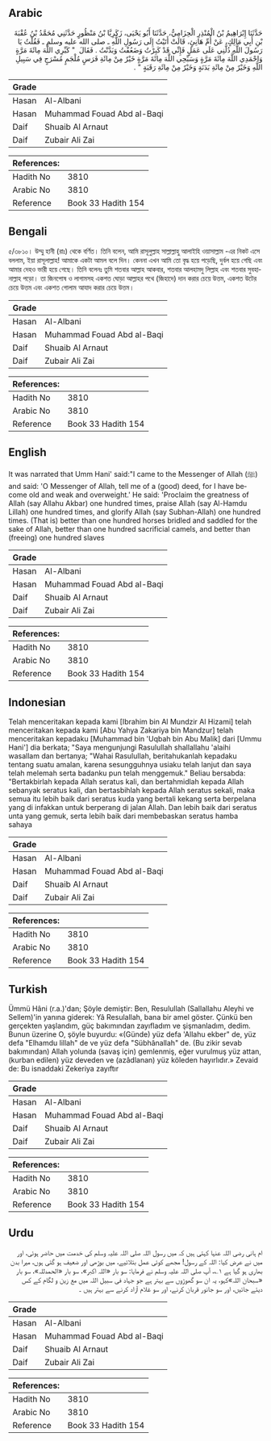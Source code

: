 ## Arabic


<div dir="rtl" lang="ar" style={{fontSize:'larger',backgroundColor:'#f8f9fa',padding:20}}>
حَدَّثَنَا إِبْرَاهِيمُ بْنُ الْمُنْذِرِ الْحِزَامِيُّ، حَدَّثَنَا أَبُو يَحْيَى، زَكَرِيَّا بْنُ مَنْظُورٍ حَدَّثَنِي مُحَمَّدُ بْنُ عُقْبَةَ بْنِ أَبِي مَالِكٍ، عَنْ أُمِّ هَانِئٍ، قَالَتْ أَتَيْتُ إِلَى رَسُولِ اللَّهِ ـ صلى الله عليه وسلم ـ فَقُلْتُ يَا رَسُولَ اللَّهِ دُلَّنِي عَلَى عَمَلٍ فَإِنِّي قَدْ كَبِرْتُ وَضَعُفْتُ وَبَدَّنْتُ ‏.‏ فَقَالَ ‏ "‏ كَبِّرِي اللَّهَ مِائَةَ مَرَّةٍ وَاحْمَدِي اللَّهَ مِائَةَ مَرَّةٍ وَسَبِّحِي اللَّهَ مِائَةَ مَرَّةٍ خَيْرٌ مِنْ مِائَةِ فَرَسٍ مُلْجَمٍ مُسْرَجٍ فِي سَبِيلِ اللَّهِ وَخَيْرٌ مِنْ مِائَةِ بَدَنَةٍ وَخَيْرٌ مِنْ مِائَةِ رَقَبَةٍ ‏"‏ ‏.‏
</div>
<div style={{backgroundColor:'#f8f9fa',padding:20, marginBottom: 10}}><table> <thead> <tr> <th>Grade</th> <th></th> </tr> </thead> <tbody> <tr><td>Hasan</td><td>Al-Albani</td></tr><tr><td>Hasan</td><td>Muhammad Fouad Abd al-Baqi</td></tr><tr><td>Daif</td><td>Shuaib Al Arnaut</td></tr><tr><td>Daif</td><td>Zubair Ali Zai</td></tr></tbody></table><table> <thead> <tr> <th>References:</th> <th></th> </tr> </thead> <tbody><tr><td>Hadith No</td><td>3810</td></tr><tr><td>Arabic No</td><td>3810</td></tr><tr><td>Reference</td><td>Book 33 Hadith 154</td></tr></tbody></table></div>

## Bengali


<div dir="ltr" lang="bn" style={{fontSize:'larger',backgroundColor:'#f8f9fa',padding:20}}>
৫/৩৮১০। উম্মু হানী (রাঃ) থেকে বর্ণিত। তিনি বলেন, আমি রাসূলুল্লাহ সাল্লাল্লাহু আলাইহি ওয়াসাল্লাম -এর নিকট এসে বললাম, ইয়া রাসূলাল্লাহ! আমাকে একটা আমল বলে দিন। কেননা এখন আমি তো বৃদ্ধ হয়ে পড়েছি, দুর্বল হয়ে গেছি এবং আমার দেহও ভারী হয়ে গেছে। তিনি বলেনঃ তুমি শতবার আল্লাহ আকবার, শতবার আলহামদু লিল্লাহ এবং শতবার সুবহানাল্লাহ পড়ো। তা জিনপোষ ও লাগামসহ একশত ঘোড়া আল্লাহর পথে (জিহাদে) দান করার চেয়ে উত্তম, একশত উটের চেয়ে উত্তম এবং একশত গোলাম আযাদ করার চেয়ে উত্তম।
</div>
<div style={{backgroundColor:'#f8f9fa',padding:20, marginBottom: 10}}><table> <thead> <tr> <th>Grade</th> <th></th> </tr> </thead> <tbody> <tr><td>Hasan</td><td>Al-Albani</td></tr><tr><td>Hasan</td><td>Muhammad Fouad Abd al-Baqi</td></tr><tr><td>Daif</td><td>Shuaib Al Arnaut</td></tr><tr><td>Daif</td><td>Zubair Ali Zai</td></tr></tbody></table><table> <thead> <tr> <th>References:</th> <th></th> </tr> </thead> <tbody><tr><td>Hadith No</td><td>3810</td></tr><tr><td>Arabic No</td><td>3810</td></tr><tr><td>Reference</td><td>Book 33 Hadith 154</td></tr></tbody></table></div>

## English


<div dir="ltr" lang="en" style={{fontSize:'larger',backgroundColor:'#f8f9fa',padding:20}}>
It was narrated that Umm Hani' said:"I came to the Messenger of Allah (ﷺ) and said: 'O Messenger of Allah, tell me of a (good) deed, for I have become old and weak and overweight.' He said: 'Proclaim the greatness of Allah (say Allahu Akbar) one hundred times, praise Allah (say Al-Hamdu Lillah) one hundred times, and glorify Allah (say Subhan-Allah) one hundred times. (That is) better than one hundred horses bridled and saddled for the sake of Allah, better than one hundred sacrificial camels, and better than (freeing) one hundred slaves
</div>
<div style={{backgroundColor:'#f8f9fa',padding:20, marginBottom: 10}}><table> <thead> <tr> <th>Grade</th> <th></th> </tr> </thead> <tbody> <tr><td>Hasan</td><td>Al-Albani</td></tr><tr><td>Hasan</td><td>Muhammad Fouad Abd al-Baqi</td></tr><tr><td>Daif</td><td>Shuaib Al Arnaut</td></tr><tr><td>Daif</td><td>Zubair Ali Zai</td></tr></tbody></table><table> <thead> <tr> <th>References:</th> <th></th> </tr> </thead> <tbody><tr><td>Hadith No</td><td>3810</td></tr><tr><td>Arabic No</td><td>3810</td></tr><tr><td>Reference</td><td>Book 33 Hadith 154</td></tr></tbody></table></div>

## Indonesian


<div dir="ltr" lang="id" style={{fontSize:'larger',backgroundColor:'#f8f9fa',padding:20}}>
Telah menceritakan kepada kami [Ibrahim bin Al Mundzir Al Hizami] telah menceritakan kepada kami [Abu Yahya Zakariya bin Mandzur] telah menceritakan kepadaku [Muhammad bin 'Uqbah bin Abu Malik] dari [Ummu Hani'] dia berkata; "Saya mengunjungi Rasulullah shallallahu 'alaihi wasallam dan bertanya; "Wahai Rasulullah, beritahukanlah kepadaku tentang suatu amalan, karena sesungguhnya usiaku telah lanjut dan saya telah melemah serta badanku pun telah menggemuk." Beliau bersabda: "Bertakbirlah kepada Allah seratus kali, dan bertahmidlah kepada Allah sebanyak seratus kali, dan bertasbihlah kepada Allah seratus sekali, maka semua itu lebih baik dari seratus kuda yang bertali kekang serta berpelana yang di infakkan untuk berperang di jalan Allah. Dan lebih baik dari seratus unta yang gemuk, serta lebih baik dari membebaskan seratus hamba sahaya
</div>
<div style={{backgroundColor:'#f8f9fa',padding:20, marginBottom: 10}}><table> <thead> <tr> <th>Grade</th> <th></th> </tr> </thead> <tbody> <tr><td>Hasan</td><td>Al-Albani</td></tr><tr><td>Hasan</td><td>Muhammad Fouad Abd al-Baqi</td></tr><tr><td>Daif</td><td>Shuaib Al Arnaut</td></tr><tr><td>Daif</td><td>Zubair Ali Zai</td></tr></tbody></table><table> <thead> <tr> <th>References:</th> <th></th> </tr> </thead> <tbody><tr><td>Hadith No</td><td>3810</td></tr><tr><td>Arabic No</td><td>3810</td></tr><tr><td>Reference</td><td>Book 33 Hadith 154</td></tr></tbody></table></div>

## Turkish


<div dir="ltr" lang="tr" style={{fontSize:'larger',backgroundColor:'#f8f9fa',padding:20}}>
Ümmü Hâni (r.a.)'dan; Şöyle demiştir: Ben, Resulullah (Sallallahu Aleyhi ve Sellem)'in yanına giderek: Yâ Resulallah, bana bir amel göster. Çünkü ben gerçekten yaşlandım, güç bakımından zayıfladım ve şişmanladım, dedim. Bunun üzerine O, şöyle buyurdu: «(Günde) yüz defa 'Allahu ekber" de, yüz defa "Elhamdu lillah" de ve yüz defa "Sübhânallah" de. (Bu zikir sevab bakımından) Allah yolunda (savaş için) gemlenmiş, eğer vurulmuş yüz attan, (kurban edilen) yüz deveden ve (azâdlanan) yüz köleden hayırlıdır.» Zevaid de: Bu isnaddaki Zekeriya zayıftır
</div>
<div style={{backgroundColor:'#f8f9fa',padding:20, marginBottom: 10}}><table> <thead> <tr> <th>Grade</th> <th></th> </tr> </thead> <tbody> <tr><td>Hasan</td><td>Al-Albani</td></tr><tr><td>Hasan</td><td>Muhammad Fouad Abd al-Baqi</td></tr><tr><td>Daif</td><td>Shuaib Al Arnaut</td></tr><tr><td>Daif</td><td>Zubair Ali Zai</td></tr></tbody></table><table> <thead> <tr> <th>References:</th> <th></th> </tr> </thead> <tbody><tr><td>Hadith No</td><td>3810</td></tr><tr><td>Arabic No</td><td>3810</td></tr><tr><td>Reference</td><td>Book 33 Hadith 154</td></tr></tbody></table></div>

## Urdu


<div dir="rtl" lang="ur" style={{fontSize:'larger',backgroundColor:'#f8f9fa',padding:20}}>
ام ہانی رضی اللہ عنہا کہتی ہیں کہ میں رسول اللہ صلی اللہ علیہ وسلم کی خدمت میں حاضر ہوئی، اور میں نے عرض کیا: اللہ کے رسول! مجھے کوئی عمل بتلائیے، میں بوڑھی اور ضعیف ہو گئی ہوں، میرا بدن بھاری ہو گیا ہے ۱؎، آپ صلی اللہ علیہ وسلم نے فرمایا: سو بار «اللہ اکبر»، سو بار «الحمدللہ»، سو بار «سبحان اللہ»کہو، یہ ان سو گھوڑوں سے بہتر ہے جو جہاد فی سبیل اللہ میں مع زین و لگام کے کس دیئے جائیں، اور سو جانور قربان کرنے، اور سو غلام آزاد کرنے سے بہتر ہیں ۔
</div>
<div style={{backgroundColor:'#f8f9fa',padding:20, marginBottom: 10}}><table> <thead> <tr> <th>Grade</th> <th></th> </tr> </thead> <tbody> <tr><td>Hasan</td><td>Al-Albani</td></tr><tr><td>Hasan</td><td>Muhammad Fouad Abd al-Baqi</td></tr><tr><td>Daif</td><td>Shuaib Al Arnaut</td></tr><tr><td>Daif</td><td>Zubair Ali Zai</td></tr></tbody></table><table> <thead> <tr> <th>References:</th> <th></th> </tr> </thead> <tbody><tr><td>Hadith No</td><td>3810</td></tr><tr><td>Arabic No</td><td>3810</td></tr><tr><td>Reference</td><td>Book 33 Hadith 154</td></tr></tbody></table></div>